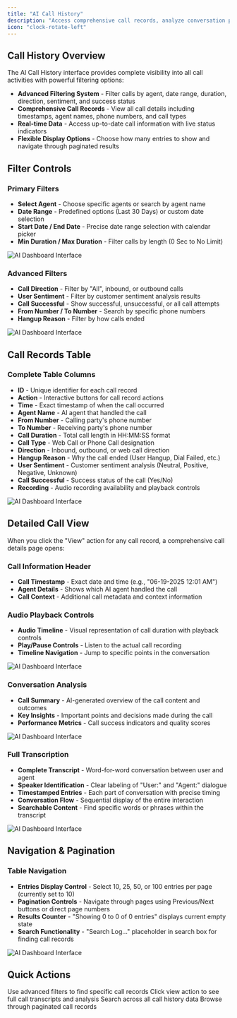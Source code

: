 ```yaml
---
title: "AI Call History"
description: "Access comprehensive call records, analyze conversation patterns, and track customer interactions across your AI call system with advanced filtering and search capabilities."
icon: "clock-rotate-left"
---
```

## Call History Overview

The AI Call History interface provides complete visibility into all call activities with powerful filtering options:

- **Advanced Filtering System** - Filter calls by agent, date range, duration, direction, sentiment, and success status
- **Comprehensive Call Records** - View all call details including timestamps, agent names, phone numbers, and call types
- **Real-time Data** - Access up-to-date call information with live status indicators
- **Flexible Display Options** - Choose how many entries to show and navigate through paginated results

## Filter Controls

### Primary Filters
- **Select Agent** - Choose specific agents or search by agent name
- **Date Range** - Predefined options (Last 30 Days) or custom date selection
- **Start Date / End Date** - Precise date range selection with calendar picker
- **Min Duration / Max Duration** - Filter calls by length (0 Sec to No Limit)

![AI Dashboard Interface](/images/ai/call-history-primaryfilter.png)
 

### Advanced Filters
- **Call Direction** - Filter by "All", inbound, or outbound calls
- **User Sentiment** - Filter by customer sentiment analysis results
- **Call Successful** - Show successful, unsuccessful, or all call attempts
- **From Number / To Number** - Search by specific phone numbers
- **Hangup Reason** - Filter by how calls ended

![AI Dashboard Interface](/images/ai/call-history-advancefilter.png)


## Call Records Table

### Complete Table Columns
- **ID** - Unique identifier for each call record
- **Action** - Interactive buttons for call record actions
- **Time** - Exact timestamp of when the call occurred
- **Agent Name** - AI agent that handled the call
- **From Number** - Calling party's phone number
- **To Number** - Receiving party's phone number
- **Call Duration** - Total call length in HH:MM:SS format
- **Call Type** - Web Call or Phone Call designation
- **Direction** - Inbound, outbound, or web call direction
- **Hangup Reason** - Why the call ended (User Hangup, Dial Failed, etc.)
- **User Sentiment** - Customer sentiment analysis (Neutral, Positive, Negative, Unknown)
- **Call Successful** - Success status of the call (Yes/No)
- **Recording** - Audio recording availability and playback controls

![AI Dashboard Interface](/images/ai/call-history-id.png)



## Detailed Call View

When you click the "View" action for any call record, a comprehensive call details page opens:

### Call Information Header
- **Call Timestamp** - Exact date and time (e.g., "06-19-2025 12:01 AM")
- **Agent Details** - Shows which AI agent handled the call
- **Call Context** - Additional call metadata and context information

### Audio Playback Controls
- **Audio Timeline** - Visual representation of call duration with playback controls
- **Play/Pause Controls** - Listen to the actual call recording
- **Timeline Navigation** - Jump to specific points in the conversation

![AI Dashboard Interface](/images/ai/call-history-header.png)


### Conversation Analysis
- **Call Summary** - AI-generated overview of the call content and outcomes
- **Key Insights** - Important points and decisions made during the call
- **Performance Metrics** - Call success indicators and quality scores

![AI Dashboard Interface](/images/ai/call-history-conversation,analysis.png)

### Full Transcription
- **Complete Transcript** - Word-for-word conversation between user and agent
- **Speaker Identification** - Clear labeling of "User:" and "Agent:" dialogue
- **Timestamped Entries** - Each part of conversation with precise timing
- **Conversation Flow** - Sequential display of the entire interaction
- **Searchable Content** - Find specific words or phrases within the transcript


![AI Dashboard Interface](/images/ai/call-history-transcription.png)




## Navigation & Pagination

### Table Navigation
- **Entries Display Control** - Select 10, 25, 50, or 100 entries per page (currently set to 10)
- **Pagination Controls** - Navigate through pages using Previous/Next buttons or direct page numbers
- **Results Counter** - "Showing 0 to 0 of 0 entries" displays current empty state
- **Search Functionality** - "Search Log..." placeholder in search box for finding call records

![AI Dashboard Interface](/images/ai/call-history-pagination.png)



## Quick Actions

<CardGroup cols={2}>
  <Card title="Filter Calls" icon="filter">
    Use advanced filters to find specific call records
  </Card>
  <Card title="View Details" icon="eye">
    Click view action to see full call transcripts and analysis
  </Card>
  <Card title="Search Records" icon="magnifying-glass">
    Search across all call history data
  </Card>
  <Card title="Navigate Pages" icon="chevron-right">
    Browse through paginated call records
  </Card>
</CardGroup> 